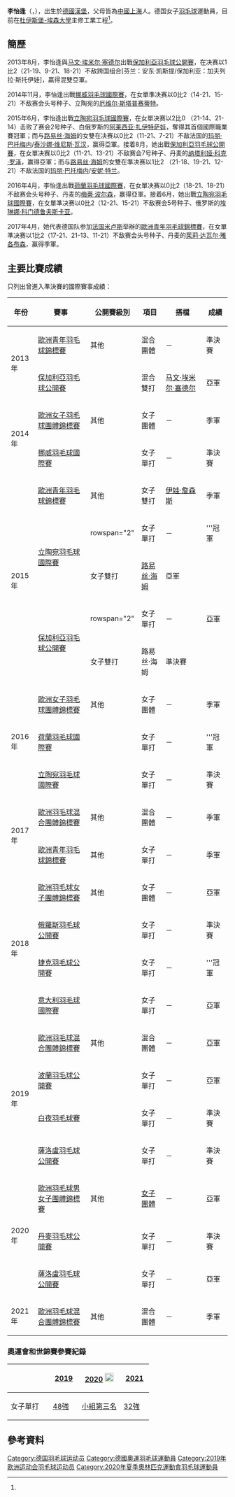 {{noteTA|G1=Badminton}}
{{Infobox 羽球選手
| playername              = 李怡逢<br/>{{lang|de|Yvonne Li}}
| image                   = 
| size                    = 
| caption                 = 
| birth_name              = 
| date_of_birth           = {{birth_date_and_age|1998|5|30}}<ref name="profile">{{de}}{{cite web|url=http://www.badminton.de/Yvonne-Li.2715.0.html|title=Yvonne Li|publisher=Deutscher Badminton-Verband|archiveurl=https://web.archive.org/web/20160304071144/http://www.badminton.de/Yvonne-Li.2715.0.html|archivedate=2016-03-04}}</ref>
| place_of_birth          = {{GER}}[[漢堡|漢堡]]<ref name="麗台0828">{{zh-tw}}{{cite news|title=羽球》德國唯一華裔臉孔女單李怡逢　期許出征2020東京奧運|url=https://www.ltsports.com.tw/universiade/complex/125171-2020|publisher=麗台運動報|date=2017-08-28|access-date=2017-11-02|archive-url=https://web.archive.org/web/20171102164314/https://www.ltsports.com.tw/universiade/complex/125171-2020|archive-date=2017-11-02|dead-url=yes}}</ref>
| height                  = 
| weight                  = 
| event                   = 女子單打、女子雙打、混合雙打
| country                 = {{GER}}
| years_active            = 
| handedness              = 
| coach                   = 
| highest_ranking         = 第89位（女單）
| date_of_highest_ranking = 2017年6月22日<ref name="ranking">{{en}}[http://bwfcontent.tournamentsoftware.com/ranking/player.aspx?id=13731&player=359173 BWF World Ranking - Ranking of Yvonne LI (91106)]</ref>
| current_ranking         = 第92位（女單）<br/>第1008位（女雙-[[Judith_Petrikowski|Judith]]）
| date_of_current_ranking = 2017年11月2日<ref>{{en}}[http://bwfcontent.tournamentsoftware.com/ranking/category.aspx?id=14860&category=473 BWF World Ranking - BWF世界排名榜 (11/2/2017) - Women's singles]</ref><ref>{{en}}[http://bwfcontent.tournamentsoftware.com/ranking/category.aspx?id=14860&category=475 BWF World Ranking - BWF世界排名榜 (11/2/2017) - Women's doubles]</ref><ref>{{en}}[http://bwfcontent.tournamentsoftware.com/ranking/category.aspx?id=14860&category=476 BWF World Ranking - BWF世界排名榜 (11/2/2017) - Mixed doubles] {{Wayback|url=http://bwfcontent.tournamentsoftware.com/ranking/category.aspx?id=14860&category=476 |date=20200227035210 }}</ref>
| played                  = 109勝–55負（女單）<br/>43勝–32負（女雙）<br/>29勝–14負（混雙）
| titles                  = 
| bwf_profile             = F66C3FB7-01FC-4885-9601-7324C48143FD
| bwf_id                  = 91106
| updated                 = 2017年11月3日
}}
{{MedalTableTop|width=286px}}
{{MedalSport | 女子[[羽毛球|羽毛球]]}}
{{MedalCountry | {{GER}}}}
{{MedalCompetition | [[歐洲羽毛球混合團體錦標賽|歐洲羽毛球混合團體錦標賽]]}}
{{MedalBronze| [[2017年歐洲羽毛球混合團體錦標賽|2017年 盧賓]] | 混合團體 }}
{{MedalSilver| [[2019年歐洲羽毛球混合團體錦標賽|2019年 哥本哈根]] | 混合團體 }}
{{MedalBronze| [[2021年歐洲羽毛球混合團體錦標賽|2021年 萬塔]] | 混合團體 }}
{{MedalCompetition | [[歐洲羽毛球男女子團體錦標賽|歐洲羽毛球男女子團體錦標賽]]}}
{{MedalBronze| [[2014年歐洲羽毛球女子團體錦標賽|2014年 巴塞爾]] | 女子團體 }}
{{MedalBronze| [[2016年歐洲羽毛球女子團體錦標賽|2016年 喀山]] | 女子團體 }}
{{MedalSilver| [[2018年歐洲羽毛球女子團體錦標賽|2018年 喀山]] | 女子團體 }}
{{MedalSilver| [[2020年歐洲羽毛球男女子團體錦標賽|2020年 列萬]] | [[2020年歐洲羽毛球女子團體錦標賽|女子團體]] }}
{{MedalCompetition | [[歐洲青年羽毛球錦標賽|歐洲青年羽毛球錦標賽]]}}
{{MedalBronze| [[2013年歐洲青年羽毛球錦標賽|2013年 安卡拉]] | 混合團體 }}
{{MedalBronze| [[2015年歐洲青年羽毛球錦標賽|2015年 盧賓]] | 女子雙打 }}
{{MedalBronze| [[2017年歐洲青年羽毛球錦標賽|2017年 米盧斯]] | 女子單打 }}
{{MedalBottom}}
'''李怡逢'''（{{lang-de|'''Yvonne Li'''}}，{{bd|1998年|5月30日}}），出生於[[德國|德國]][[漢堡|漢堡]]，父母皆為[[中國|中國]][[上海|上海]]人。德国女子[[羽毛球|羽毛球]]運動員，目前在[[杜伊斯堡-埃森大學|杜伊斯堡-埃森大學]]主修工業工程<ref name="麗台0828"/>。

==簡歷==
2013年8月，李怡逢與[[马文·埃米尔·塞德尔|马文·埃米尔·塞德尔]]出戰[[2013年保加利亞羽毛球公開賽|保加利亞羽毛球公開賽]]，在决赛以1比2（21-19、9-21、18-21）不敌跨国组合[芬兰：安东·凯斯提/保加利亚：加夫列拉·斯托伊娃]，贏得混雙亞軍。

2014年11月，李怡逢出戰[[2014年挪威羽毛球國際賽|挪威羽毛球國際賽]]，在女單準决赛以0比2（14-21、15-21）不敌赛会头号种子、立陶宛的[[厄维尔·斯塔普赛蒂特|厄维尔·斯塔普赛蒂特]]。

2015年6月，李怡逢出戰[[2015年立陶宛羽毛球國際賽|立陶宛羽毛球國際賽]]，在女單决赛以2比0 （21-14、21-14）击败了赛会2号种子、白俄罗斯的[[阿莱西亚·扎伊特萨娃|阿莱西亚·扎伊特萨娃]]，奪得其首個國際職業賽冠軍；而与[[路易丝·海姆|路易丝·海姆]]的女雙在决赛以0比2（11-21、7-21）不敌法国的[[玛丽·巴托梅内|玛丽·巴托梅内]]/[[泰沙娜·维尼斯·瓦汉|泰沙娜·维尼斯·瓦汉]]，赢得亞軍。接着8月，她出戰[[2015年保加利亞羽毛球公開賽|保加利亞羽毛球公開賽]]，在女單决赛以0比2（11-21、13-21）不敌赛会7号种子、丹麦的[[纳塔利娅·科克·罗泽|纳塔利娅·科克·罗泽]]，赢得亞軍；而与[[路易丝·海姆|路易丝·海姆]]的女雙在準决赛以1比2 （21-18、19-21、12-21）不敌法国的[[玛丽·巴托梅内|玛丽·巴托梅内]]/[[安妮·特兰|安妮·特兰]]。

2016年4月，李怡逢出戰[[2016年荷蘭羽毛球國際賽|荷蘭羽毛球國際賽]]，在女單决赛以0比2（18-21、18-21）不敌赛会头号种子、丹麦的[[梅蒂·波尔森|梅蒂·波尔森]]，赢得亞軍。接着6月，她出戰[[2016年立陶宛羽毛球國際賽|立陶宛羽毛球國際賽]]，在女單準决赛以0比2（12-21、15-21）不敌赛会5号种子、俄罗斯的[[埃琳娜·科门德鲁夫斯卡亚|埃琳娜·科门德鲁夫斯卡亚]]。

2017年4月，她代表德国队参加[[法国|法国]][[米卢斯|米卢斯]]举辦的[[2017年歐洲青年羽毛球錦標賽|歐洲青年羽毛球錦標賽]]，在女單準决赛以1比2（17-21、21-13、11-21）不敌赛会头号种子、丹麦的[[茱莉·达瓦尔·雅各布森|茱莉·达瓦尔·雅各布森]]，赢得季軍。

==主要比賽成績==
只列出曾進入準決賽的國際賽事成績：
{| class=wikitable style="text-align:center; font-size:small;" 
!width="50"|年份
!width="180"|賽事
!width="80"|公開賽級別
!width="60"|項目
!width="130"|搭檔
!width="50"|成績
|-
!rowspan="2"|2013年
|[[2013年歐洲青年羽毛球錦標賽|歐洲青年羽毛球錦標賽]]
|其他
|混合團體
|－
|bgcolor="#b8860b"|準決賽
|-
|[[2013年保加利亞羽毛球公開賽|保加利亞羽毛球公開賽]]
|{{BWFIS}}
|混合雙打
|[[马文·埃米尔·塞德尔|马文·埃米尔·塞德尔]]
|bgcolor="silver"|亞軍
|-
!rowspan="2"|2014年
|[[2014年歐洲女子羽毛球團體錦標賽|歐洲女子羽毛球團體錦標賽]]
|其他
|女子團體
|－
|bgcolor="#b8860b"|季軍
|-
|[[2014年挪威羽毛球國際賽|挪威羽毛球國際賽]]
|{{BWFIS}}
|女子單打
|－
|bgcolor="#b8860b"|準決賽
|-
!rowspan="5"|2015年
|[[2015年歐洲青年羽毛球錦標賽|歐洲青年羽毛球錦標賽]]
|其他
|女子雙打
|[[伊娃·詹森斯|伊娃·詹森斯]]
|bgcolor="#b8860b"|季軍
|-
|rowspan="2"|[[2015年立陶宛羽毛球國際賽|立陶宛羽毛球國際賽]]
|rowspan="2" {{BWFFS}}
|女子單打
|－
|bgcolor="gold"|'''冠軍
|-
|女子雙打
|[[路易丝·海姆|路易丝·海姆]]
|bgcolor="silver"|亞軍
|-
|rowspan="2"|[[2015年保加利亞羽毛球公開賽|保加利亞羽毛球公開賽]]
|rowspan="2" {{BWFIS}}
|女子單打
|－
|bgcolor="silver"|亞軍
|-
|女子雙打
|路易丝·海姆
|bgcolor="#b8860b"|準決賽
|-
!rowspan="3"|2016年
|[[2016年歐洲女子羽毛球團體錦標賽|歐洲女子羽毛球團體錦標賽]]
|其他
|女子團體
|－
|bgcolor="#b8860b"|季軍
|-
|[[2016年荷蘭羽毛球國際賽|荷蘭羽毛球國際賽]]
|{{BWFIS}}
|女子單打
|－
|bgcolor="gold"|'''冠軍
|-
|[[2016年立陶宛羽毛球國際賽|立陶宛羽毛球國際賽]]
|{{BWFFS}}
|女子單打
|－
|bgcolor="#b8860b"|準決賽
|-
!rowspan="2"|2017年
|[[2017年歐洲羽毛球混合團體錦標賽|歐洲羽毛球混合團體錦標賽]]
|其他
|混合團體
|－
|bgcolor="#b8860b"|季軍
|-
|[[2017年歐洲青年羽毛球錦標賽|歐洲青年羽毛球錦標賽]]
|其他
|女子單打
|－
|bgcolor="#b8860b"|季軍
|-
!rowspan="4"|2018年
|[[2018年歐洲羽毛球女子團體錦標賽|歐洲羽毛球女子團體錦標賽]]
|其他
|女子團體
|－
|bgcolor="silver"|亞軍
|-
|[[2018年俄羅斯羽毛球公開賽|俄羅斯羽毛球公開賽]]
|{{BWF100}}
|女子單打
|－
|bgcolor="#b8860b"|準決賽
|-
|[[2018年捷克羽毛球公開賽|捷克羽毛球公開賽]]
|{{BWFIC}}
|女子單打
|－
|bgcolor="gold"|'''冠軍
|-
|[[2018年意大利羽毛球國際賽|意大利羽毛球國際賽]]
|{{BWFIC}}
|女子單打
|－
|bgcolor="silver"|亞軍
|-
!rowspan="4"|2019年
|[[2019年歐洲羽毛球混合團體錦標賽|歐洲羽毛球混合團體錦標賽]]
|其他
|混合團體
|－
|bgcolor="silver"|亞軍
|-
|[[2019年波蘭羽毛球公開賽|波蘭羽毛球公開賽]]
|{{BWFIC}}
|女子單打
|－
|bgcolor="silver"|亞軍
|-
|[[2019年白夜羽毛球賽|白夜羽毛球賽]]
|{{BWFIC}}
|女子單打
|－
|bgcolor="#b8860b"|準決賽
|-
|[[2019年薩洛盧羽毛球公開賽|薩洛盧羽毛球公開賽]]
|{{BWF100}}
|女子單打
|－
|bgcolor="#b8860b"|準決賽
|-
!rowspan="3"|2020年
|[[2020年歐洲羽毛球男女子團體錦標賽|歐洲羽毛球男女子團體錦標賽]]
|其他
|[[2020年歐洲羽毛球女子團體錦標賽|女子團體]]
|－
|bgcolor="silver"|亞軍
|-
|[[2020年丹麥羽毛球公開賽|丹麥羽毛球公開賽]]
|{{BWF750}}
|女子單打
|－
|bgcolor="#b8860b"|準決賽
|-
|[[2020年薩洛盧羽毛球公開賽|薩洛盧羽毛球公開賽]]
|{{BWF100}}
|女子單打
|－
|bgcolor="silver"|亞軍
|-
!rowspan="1"|2021年
|[[2021年歐洲羽毛球混合團體錦標賽|歐洲羽毛球混合團體錦標賽]]
|其他
|混合團體
|－
|bgcolor="#b8860b"|季軍
|}
{{BWF賽事級別索引}}

===奧運會和世錦賽參賽紀錄===
{| class=wikitable style="text-align:center; font-size:small;" 
!
!width="50"|[[2019年世界羽毛球錦標賽|2019]]
!width="80"|[[2020年夏季奧林匹克運動會羽毛球比賽|2020]] [[File:Olympic_rings_without_rims.svg|20px]]
!width="50"|[[2021年世界羽毛球錦標賽|2021]]
|-
!width="80"|女子單打
|[[2019年世界羽毛球錦標賽女子單打項目|48強]]
|[[2020年夏季奧林匹克運動會羽毛球女子單打比賽|小組第三名]]
|[[2021年世界羽毛球錦標賽女子單打項目|32強]]
|}

==參考資料==
{{Reflist}}

{{DEFAULTSORT:Li, Yvonne}}
[[Category:德国羽毛球运动员|Category:德国羽毛球运动员]]
[[Category:德國奧運羽毛球運動員|Category:德國奧運羽毛球運動員]]
[[Category:2019年欧洲运动会羽毛球运动员|Category:2019年欧洲运动会羽毛球运动员]]
[[Category:2020年夏季奧林匹克運動會羽毛球運動員|Category:2020年夏季奧林匹克運動會羽毛球運動員]]